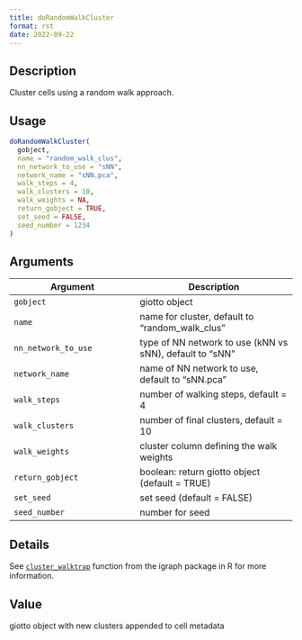 ```yaml
--- 
title: doRandomWalkCluster 
format: rst 
date: 2022-09-22 
--- 
```


## Description

Cluster cells using a random walk approach.


## Usage

```r
doRandomWalkCluster(
  gobject,
  name = "random_walk_clus",
  nn_network_to_use = "sNN",
  network_name = "sNN.pca",
  walk_steps = 4,
  walk_clusters = 10,
  walk_weights = NA,
  return_gobject = TRUE,
  set_seed = FALSE,
  seed_number = 1234
)
```


## Arguments

Argument      |Description
------------- |----------------
`gobject`     |     giotto object
`name`     |     name for cluster, default to "random_walk_clus"
`nn_network_to_use`     |     type of NN network to use (kNN vs sNN), default to "sNN"
`network_name`     |     name of NN network to use, default to "sNN.pca"
`walk_steps`     |     number of walking steps, default = 4
`walk_clusters`     |     number of final clusters, default =  10
`walk_weights`     |     cluster column defining the walk weights
`return_gobject`     |     boolean: return giotto object (default = TRUE)
`set_seed`     |     set seed (default = FALSE)
`seed_number`     |     number for seed


## Details

See [`cluster_walktrap`](#clusterwalktrap) function from the igraph
 package in R for more information.


## Value

giotto object with new clusters appended to cell metadata


